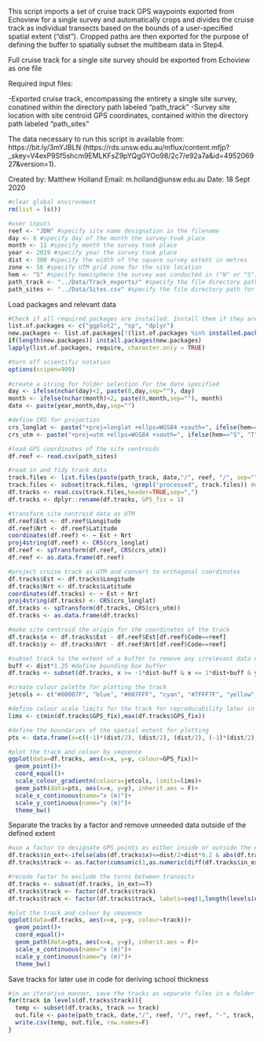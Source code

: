 This script imports a set of cruise track GPS waypoints exported from Echoview for a single survey and automatically crops and divides the cruise track as individual transects based on the bounds of a user-specified spatial extent ("dist"). Cropped paths are then exported for the purpose of defining the buffer to spatially subset the multibeam data in Step4.

Full cruise track for a single site survey should be exported from Echoview as one file

Required input files:

-Exported cruise track, encompassing the entirety a single site survey, conatined within the directory path labeled "path_track"
-Survey site location with site centroid GPS coordinates, contained within the directory path labeled "path_sites"

The data necessary to run this script is available from: https://bit.ly/3mYJBLN (https://rds.unsw.edu.au/mflux/content.mfjp?_skey=V4exP9Sf5shcm9EMLKFsZ9pYQgGYOo98/2c7/e92a7a&id=495206927&version=1).

Created by: Matthew Holland
Email: m.holland@unsw.edu.au
Date: 18 Sept 2020
```r
#clear global environment
rm(list = ls())

#user inputs
reef <- "JDN" #specify site name designation in the filename
day <- 8 #specify day of the month the survey took place
month <- 11 #specify month the survey took place
year <- 2019 #specify year the survey took place
dist <- 300 #specify the width of the square survey extent in metres
zone <- 56 #specify UTM grid zone for the site location
hem <- "S" #specify hemisphere the survey was conducted in ("N" or "S")
path_track <- "../Data/Track_exports/" #specify the file directory path for the cruise track GPS waypoints
path_sites <- "../Data/Sites.csv" #specify the file directory path for the site coordinates
```
Load packages and relevant data
```r
#Check if all required packages are installed. Install them if they are not present. Then load required packages
list.of.packages <- c("ggplot2", "sp", "dplyr")
new.packages <- list.of.packages[!(list.of.packages %in% installed.packages()[,"Package"])]
if(length(new.packages)) install.packages(new.packages)
lapply(list.of.packages, require, character.only = TRUE)

#turn off scientific notation
options(scipen=999)
 
#create a string for folder selection for the date specified
day <- ifelse(nchar(day)<2, paste(0,day,sep=""), day)
month <- ifelse(nchar(month)<2, paste(0,month,sep=""), month)
date <- paste(year,month,day,sep="")

#define CRS for projection
crs_longlat <- paste("+proj=longlat +ellps=WGS84 +south=", ifelse(hem=="S", "T", "F"), " +datum=WGS84", sep="")
crs_utm <- paste("+proj=utm +ellps=WGS84 +south=", ifelse(hem=="S", "T", "F"), " +datum=WGS84", " +zone=", zone, sep="")

#load GPS coordinates of the site centroids
df.reef <- read.csv(path_sites)

#read in and tidy track data
track.files <- list.files(paste(path_track, date,"/", reef, "/", sep=""), full.names = T)
track.files <- subset(track.files, !grepl("processed", track.files)) #exclude the output files if this track has already been processed
df.tracks <- read.csv(track.files,header=TRUE,sep=",")
df.tracks <- dplyr::rename(df.tracks, GPS_fix = 1)

#transform site centroid data as UTM
df.reef$Est <- df.reef$Longitude
df.reef$Nrt <- df.reef$Latitude
coordinates(df.reef) <- ~ Est + Nrt
proj4string(df.reef) <- CRS(crs_longlat)
df.reef <- spTransform(df.reef, CRS(crs_utm))
df.reef <- as.data.frame(df.reef)

#project cruise track as UTM and convert to orthagonal coordinates
df.tracks$Est <- df.tracks$Longitude
df.tracks$Nrt <- df.tracks$Latitude
coordinates(df.tracks) <- ~ Est + Nrt
proj4string(df.tracks) <- CRS(crs_longlat)
df.tracks <- spTransform(df.tracks, CRS(crs_utm))
df.tracks <- as.data.frame(df.tracks)

#make site centroid the origin for the coordinates of the track
df.tracks$x <- df.tracks$Est - df.reef$Est[df.reef$Code==reef]
df.tracks$y <- df.tracks$Nrt - df.reef$Nrt[df.reef$Code==reef]

#subset track to the extent of a buffer to remove any irrelevant data not associated with the site survey
buff <- dist*1.25 #define bounding box buffer
df.tracks <- subset(df.tracks, x >= -1*dist-buff & x <= 1*dist+buff & y >= -1*dist-buff & y <= 1*dist+buff)

#create colour palette for plotting the track
jetcols <- c("#00007F", "blue", "#007FFF", "cyan", "#7FFF7F", "yellow", "#FF7F00", "red", "#7F0000")

#define colour scale limits for the track for reproducability later in code
lims <- c(min(df.tracks$GPS_fix),max(df.tracks$GPS_fix))

#define the boundaries of the spatial extent for plotting
pts <- data.frame(x=c((-1)*(dist/2), (dist/2), (dist/2), (-1)*(dist/2), (-1)*(dist/2)), y=c((dist/2), (dist/2), (-1)*(dist/2), (-1)*(dist/2), (dist/2)))

#plot the track and colour by sequence
ggplot(data=df.tracks, aes(x=x, y=y, colour=GPS_fix))+
  geom_point()+
  coord_equal()+
  scale_colour_gradientn(colours=jetcols, limits=lims)+
  geom_path(data=pts, aes(x=x, y=y), inherit.aes = F)+
  scale_x_continuous(name="x (m)")+
  scale_y_continuous(name="y (m)")+
  theme_bw()
```
Separate the tracks by a factor and remove unneeded data outside of the defined extent
```r
#use a factor to designate GPS points as either inside or outside the extent of the survey
df.tracks$in_ext<-ifelse(abs(df.tracks$x)<=dist/2+dist*0.2 & abs(df.tracks$y)<=dist/2+dist*0.2, T, F)
df.tracks$track <- as.factor(cumsum(c(1,as.numeric(diff(df.tracks$in_ext))!=0)))

#recode factor to exclude the turns between transects
df.tracks <- subset(df.tracks, in_ext==T)
df.tracks$track <- factor(df.tracks$track)
df.tracks$track <- factor(df.tracks$track, labels=seq(1,length(levels(df.tracks$track))))

#plot the track and colour by sequence
ggplot(data=df.tracks, aes(x=x, y=y, colour=track))+
  geom_point()+
  coord_equal()+
  geom_path(data=pts, aes(x=x, y=y), inherit.aes = F)+
  scale_x_continuous(name="x (m)")+
  scale_y_continuous(name="y (m)")+
  theme_bw()
```
Save tracks for later use in code for deriving school thickness
```r
#in an iterative manner, save the tracks as separate files in a folder
for(track in levels(df.tracks$track)){
  temp <- subset(df.tracks, track == track)
  out.file <- paste(path_track, date,"/", reef, "/", reef, "-", track, "-processed",".csv", sep="")
  write.csv(temp, out.file, row.names=F)
}

```




